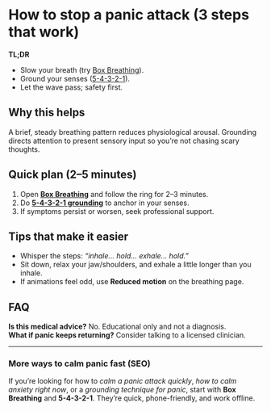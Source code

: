 
# How to stop a panic attack (3 steps that work)

**TL;DR**
- Slow your breath (try [Box Breathing](/calm/box-breathing)).
- Ground your senses ([5-4-3-2-1](/calm/grounding-54321)).
- Let the wave pass; safety first.

## Why this helps
A brief, steady breathing pattern reduces physiological arousal. Grounding directs attention to present sensory input so you’re not chasing scary thoughts.

## Quick plan (2–5 minutes)
1. Open **[Box Breathing](/calm/box-breathing)** and follow the ring for 2–3 minutes.
2. Do **[5-4-3-2-1 grounding](/calm/grounding-54321)** to anchor in your senses.
3. If symptoms persist or worsen, seek professional support.

## Tips that make it easier
- Whisper the steps: *“inhale… hold… exhale… hold.”*
- Sit down, relax your jaw/shoulders, and exhale a little longer than you inhale.
- If animations feel odd, use **Reduced motion** on the breathing page.

## FAQ
**Is this medical advice?** No. Educational only and not a diagnosis.  
**What if panic keeps returning?** Consider talking to a licensed clinician.

---

### More ways to **calm panic fast** (SEO)
If you’re looking for how to *calm a panic attack quickly*, *how to calm anxiety right now*, or a *grounding technique for panic*, start with **Box Breathing** and **5-4-3-2-1**. They’re quick, phone-friendly, and work offline.
